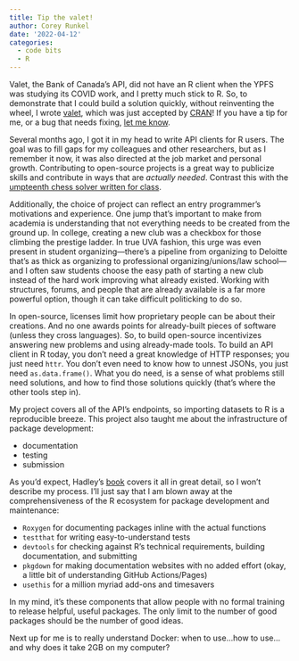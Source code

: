 ```yaml
---
title: Tip the valet!
author: Corey Runkel
date: '2022-04-12'
categories:
  - code bits
  - R
---
```


Valet, the Bank of Canada's API, did not have an R client when the YPFS was studying its COVID work, and I pretty much stick to R.
So, to demonstrate that I could build a solution quickly, without reinventing the wheel, I wrote [valet](runkelcorey.github.io/valet/), which was just accepted by [CRAN](https://cran.r-project.org/package=valet)!
If you have a tip for me, or a bug that needs fixing, [let me know](https://github.com/runkelcorey/valet/issues).


Several months ago, I got it in my head to write API clients for R users.
The goal was to fill gaps for my colleagues and other researchers, but as I remember it now, it was also directed at the job market and personal growth.
Contributing to open-source projects is a great way to publicize skills and contribute in ways that are *actually needed*.
Contrast this with the [umpteenth chess solver written for class](https://debarghyadas.com/writes/kpcb/).

Additionally, the choice of project can reflect an entry programmer's motivations and experience.
One jump that's important to make from academia is understanding that not everything needs to be created from the ground up.
In college, creating a new club was a checkbox for those climbing the prestige ladder.
In true UVA fashion, this urge was even present in student organizing---there's a pipeline from organizing to Deloitte that's as thick as organizing to professional organizing/unions/law school---and I often saw students choose the easy path of starting a new club instead of the hard work improving what already existed.
Working with structures, forums, and people that are already available is a far more powerful option, though it can take difficult politicking to do so.

In open-source, licenses limit how proprietary people can be about their creations.
And no one awards points for already-built pieces of software (unless they cross languages).
So, to build open-source incentivizes answering new problems and using already-made tools.
To build an API client in R today, you don't need a great knowledge of HTTP responses; you just need `httr`.
You don't even need to know how to unnest JSONs, you just need `as.data.frame()`.
What you do need, is a sense of what problems still need solutions, and how to find those solutions quickly (that's where the other tools step in).

My project covers all of the API's endpoints, so importing datasets to R is a reproducible breeze.
This project also taught me about the infrastructure of package development:

* documentation
* testing
* submission

As you'd expect, Hadley's [book](https://r-pkgs.org/) covers it all in great detail, so I won't describe my process.
I'll just say that I am blown away at the comprehensiveness of the R ecosystem for package development and maintenance:

* `Roxygen` for documenting packages inline with the actual functions
* `testthat` for writing easy-to-understand tests
* `devtools` for checking against R's technical requirements, building documentation, and submitting
* `pkgdown` for making documentation websites with no added effort (okay, a little bit of understanding GitHub Actions/Pages)
* `usethis` for a million myriad add-ons and timesavers

In my mind, it's these components that allow people with no formal training to release helpful, useful packages.
The only limit to the number of good packages should be the number of good ideas.

Next up for me is to really understand Docker: when to use...how to use...and why does it take 2GB on my computer?
